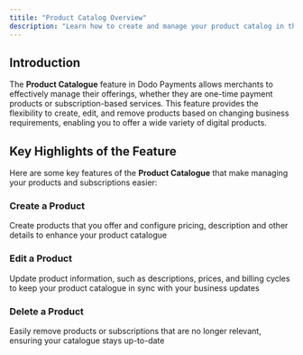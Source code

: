 ```yaml
---
titile: "Product Catalog Overview"
description: "Learn how to create and manage your product catalog in the Admin Console."
---
```


## **Introduction**

The **Product Catalogue** feature in Dodo Payments allows merchants to effectively manage their offerings, whether they are one-time payment products or subscription-based services. This feature provides the flexibility to create, edit, and remove products based on changing business requirements, enabling you to offer a wide variety of digital products.

## **Key Highlights of the Feature**

Here are some key features of the **Product Catalogue** that make managing your products and subscriptions easier:

### **Create a Product**

Create products that you offer and configure pricing, description and other details to enhance your product catalogue

### **Edit a Product**

Update product information, such as descriptions, prices, and billing cycles to keep your product catalogue in sync with your business updates

### **Delete a Product**

Easily remove products or subscriptions that are no longer relevant, ensuring your catalogue stays up-to-date